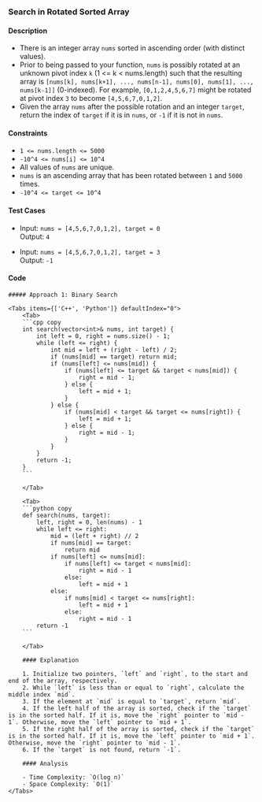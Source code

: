 
### Search in Rotated Sorted Array

#### Description

-   There is an integer array `nums` sorted in ascending order (with distinct values).
-   Prior to being passed to your function, `nums` is possibly rotated at an unknown pivot index `k` (1 &lt;= k &lt; nums.length) such that the resulting array is `[nums[k], nums[k+1], ..., nums[n-1], nums[0], nums[1], ..., nums[k-1]]` (0-indexed). For example, `[0,1,2,4,5,6,7]` might be rotated at pivot index `3` to become `[4,5,6,7,0,1,2]`.
-   Given the array `nums` after the possible rotation and an integer `target`, return the index of `target` if it is in `nums`, or `-1` if it is not in `nums`.

#### Constraints

-   `1 <= nums.length <= 5000`
-   `-10^4 <= nums[i] <= 10^4`
-   All values of `nums` are unique.
-   `nums` is an ascending array that has been rotated between `1` and `5000` times.
-   `-10^4 <= target <= 10^4`

#### Test Cases

-   Input: `nums = [4,5,6,7,0,1,2], target = 0` <br />
    Output: `4`

-   Input: `nums = [4,5,6,7,0,1,2], target = 3` <br />
    Output: `-1`

#### Code

<Steps>

    ##### Approach 1: Binary Search

    <Tabs items={['C++', 'Python']} defaultIndex="0">
        <Tab>
        ```cpp copy
        int search(vector<int>& nums, int target) {
            int left = 0, right = nums.size() - 1;
            while (left <= right) {
                int mid = left + (right - left) / 2;
                if (nums[mid] == target) return mid;
                if (nums[left] <= nums[mid]) {
                    if (nums[left] <= target && target < nums[mid]) {
                        right = mid - 1;
                    } else {
                        left = mid + 1;
                    }
                } else {
                    if (nums[mid] < target && target <= nums[right]) {
                        left = mid + 1;
                    } else {
                        right = mid - 1;
                    }
                }
            }
            return -1;
        }
        ```

        </Tab>

        <Tab>
        ```python copy
        def search(nums, target):
            left, right = 0, len(nums) - 1
            while left <= right:
                mid = (left + right) // 2
                if nums[mid] == target:
                    return mid
                if nums[left] <= nums[mid]:
                    if nums[left] <= target < nums[mid]:
                        right = mid - 1
                    else:
                        left = mid + 1
                else:
                    if nums[mid] < target <= nums[right]:
                        left = mid + 1
                    else:
                        right = mid - 1
            return -1
        ```

        </Tab>

        #### Explanation

        1. Initialize two pointers, `left` and `right`, to the start and end of the array, respectively.
        2. While `left` is less than or equal to `right`, calculate the middle index `mid`.
        3. If the element at `mid` is equal to `target`, return `mid`.
        4. If the left half of the array is sorted, check if the `target` is in the sorted half. If it is, move the `right` pointer to `mid - 1`. Otherwise, move the `left` pointer to `mid + 1`.
        5. If the right half of the array is sorted, check if the `target` is in the sorted half. If it is, move the `left` pointer to `mid + 1`. Otherwise, move the `right` pointer to `mid - 1`.
        6. If the `target` is not found, return `-1`.

        #### Analysis

        - Time Complexity: `O(log n)`
        - Space Complexity: `O(1)`
    </Tabs>

</Steps>

